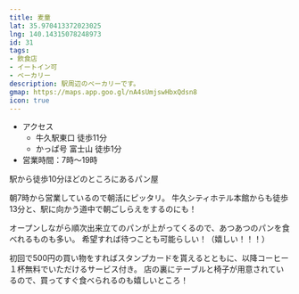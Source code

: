 ```yaml
---
title: 麦童
lat: 35.970413372023025
lng: 140.14315078248973
id: 31
tags:
- 飲食店
- イートイン可
- ベーカリー
description: 駅周辺のベーカリーです。
gmap: https://maps.app.goo.gl/nA4sUmjswHbxQdsn8
icon: true
---
```


- アクセス
  - 牛久駅東口 徒歩11分
  - かっぱ号 富士山 徒歩1分
- 営業時間：7時～19時

<LinkedImage
  basename="hamyu044/bakudoh"
/>

駅から徒歩10分ほどのところにあるパン屋

朝7時から営業しているので朝活にピッタリ。
牛久シティホテル本館からも徒歩13分と、駅に向かう道中で朝ごしらえをするのにも！

オープンしながら順次出来立てのパンが上がってくるので、あつあつのパンを食べれるものも多い。
希望すれば待つことも可能らしい！（嬉しい！！！）

初回で500円の買い物をすればスタンプカードを貰えるとともに、以降コーヒー１杯無料でいただけるサービス付き。
店の裏にテーブルと椅子が用意されているので、買ってすぐ食べられるのも嬉しいところ！

<LinkedImage
  basename="hamyu044/bakudoh-eatin"
/>
